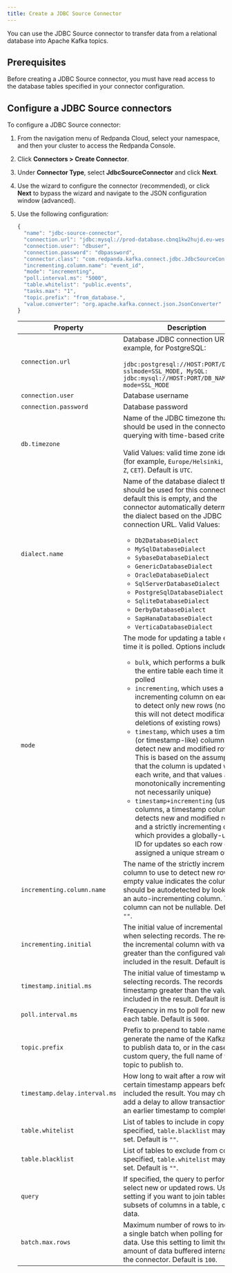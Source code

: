 ```yaml
---
title: Create a JDBC Source Connector
---
```


<head>
    <meta name="title" content="Create a JDBC Source Connector | Redpanda Docs"/>
    <meta name="description" content="Use the Redpanda Cloud UI to create a JDBC Source Connector."/>
</head>

You can use the JDBC Source connector to transfer data from a relational database into
Apache Kafka topics.

## Prerequisites

Before creating a JDBC Source connector, you must have read access to the
database tables specified in your connector configuration.

## Configure a JDBC Source connectors

To configure a JDBC Source connector:

1. From the navigation menu of Redpanda Cloud, select your namespace, and then your
   cluster to access the Redpanda Console.
2. Click **Connectors > Create Connector**.
3. Under **Connector Type**, select **JdbcSourceConnector** and click **Next**.
4. Use the wizard to configure the connector (recommended), or click **Next** to bypass the
   wizard and navigate to the JSON configuration window (advanced).
5. Use the following configuration:
   ```js
   {
     "name": "jdbc-source-connector",
     "connection.url": "jdbc:mysql://prod-database.cbnq1kw2hujd.eu-west-1.rds.amazonaws.com:3306/mydatabase",
     "connection.user": "dbuser",
     "connection.password": "dbpassword",
     "connector.class": "com.redpanda.kafka.connect.jdbc.JdbcSourceConnector",
     "incrementing.column.name": "event_id",
     "mode": "incrementing",
     "poll.interval.ms": "5000",
     "table.whitelist": "public.events",
     "tasks.max": "1",
     "topic.prefix": "from_database.",
     "value.converter": "org.apache.kafka.connect.json.JsonConverter"
   }
   ```

   | Property      | Description |
   | ----------- | ----------- |
   | `connection.url` | Database JDBC connection URL. For example, for PostgreSQL:<br/><br/> `jdbc:postgresql://HOST:PORT/DB_NAME?sslmode=SSL_MODE, MySQL: jdbc:mysql://HOST:PORT/DB_NAME?ssl-mode=SSL_MODE` |
   | `connection.user` | Database username |
   | `connection.password`	| Database password |
   | `db.timezone` | Name of the JDBC timezone that should be used in the connector when querying with time-based criteria.<br/><br/> Valid Values: valid time zone identifier (for example, `Europe/Helsinki`, `UTC+2`, `Z`, `CET`). Default is `UTC`. |
   | `dialect.name` | Name of the database dialect that should be used for this connector. By default this is empty, and the connector automatically determines the dialect based on the JDBC connection URL. Valid Values: <ul><li>`Db2DatabaseDialect`</li><li>`MySqlDatabaseDialect`</li><li>`SybaseDatabaseDialect`</li><li>`GenericDatabaseDialect`</li><li>`OracleDatabaseDialect`</li><li>`SqlServerDatabaseDialect`</li><li>`PostgreSqlDatabaseDialect`</li><li>`SqliteDatabaseDialect`</li> <li>`DerbyDatabaseDialect`</li><li>`SapHanaDatabaseDialect`</li><li>`VerticaDatabaseDialect`</li></ul> |
   | `mode` | The mode for updating a table each time it is polled. Options include: <ul><li>`bulk`, which performs a bulk load of the entire table each time it is polled</li><li>`incrementing`, which uses a strictly incrementing column on each table to detect only new rows (note that this will not detect modifications or deletions of existing rows)</li><li>`timestamp`, which uses a timestamp (or timestamp-like) column to detect new and modified rows. This is based on the assumption that the column is updated with each write, and that values are monotonically incrementing, but not necessarily unique)</li><li>`timestamp+incrementing` (use two columns, a timestamp column that detects new and modified rows and a strictly incrementing column which provides a globally-unique ID for updates so each row can be assigned a unique stream offset.</li></ul> |
   | `incrementing.column.name` |	The name of the strictly incrementing column to use to detect new rows. Any empty value indicates the column should be autodetected by looking for an auto-incrementing column. This column can not be nullable. Default is `""`. |
   | `incrementing.initial` |	The initial value of incremental column when selecting records. The records the incremental column with value greater than the configured value are included in the result. Default is `-1`. |
   | `timestamp.initial.ms` |	The initial value of timestamp when selecting records. The records having timestamp greater than the value are included in the result. Default is `0`. |
   | `poll.interval.ms` |	Frequency in ms to poll for new data in each table. Default is `5000`. |
   | `topic.prefix` |	Prefix to prepend to table names to generate the name of the Kafka topic to publish data to, or in the case of a custom query, the full name of the topic to publish to. |
   | `timestamp.delay.interval.ms` |	How long to wait after a row with certain timestamp appears before it is included the result. You may choose to add a delay to allow transactions with an earlier timestamp to complete. |
   | `table.whitelist` |	List of tables to include in copy. If specified, `table.blacklist` may not be set. Default is `""`. |
   | `table.blacklist` |	List of tables to exclude from copy. If specified, `table.whitelist` may not be set. Default is `""`. |
   | `query` |	If specified, the query to perform to select new or updated rows. Use this setting if you want to join tables, select subsets of columns in a table, or filter data. |
   | `batch.max.rows` |	Maximum number of rows to include in a single batch when polling for new data. Use this setting to limit the amount of data buffered internally in the connector. Default is `100`. |
